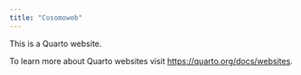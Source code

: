 ```yaml
---
title: "Cosomoweb"
---
```


This is a Quarto website.

To learn more about Quarto websites visit <https://quarto.org/docs/websites>.
